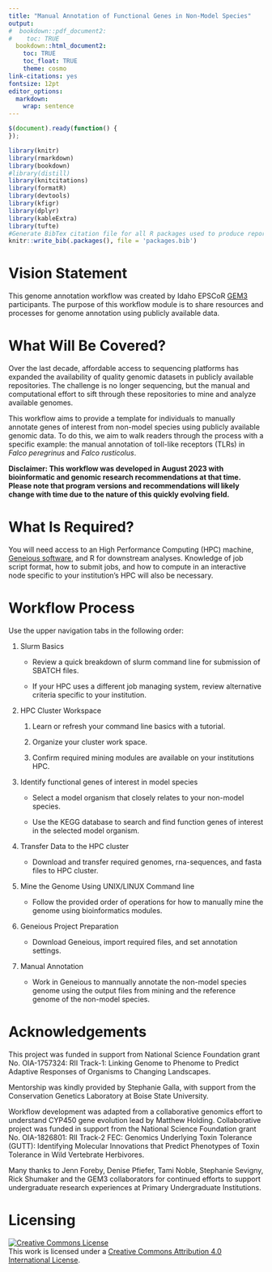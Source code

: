 ```yaml
---
title: "Manual Annotation of Functional Genes in Non-Model Species"
output:
#  bookdown::pdf_document2:
#    toc: TRUE
  bookdown::html_document2: 
    toc: TRUE
    toc_float: TRUE
    theme: cosmo
link-citations: yes
fontsize: 12pt
editor_options: 
  markdown: 
    wrap: sentence
---
```


```js
$(document).ready(function() {
});
```

```r
library(knitr)
library(rmarkdown)
library(bookdown)
#library(distill)
library(knitcitations)
library(formatR)
library(devtools)
library(kfigr)
library(dplyr)
library(kableExtra)
library(tufte)
#Generate BibTex citation file for all R packages used to produce report
knitr::write_bib(.packages(), file = 'packages.bib')
```

# Vision Statement

This genome annotation workflow was created by Idaho EPSCoR [GEM3](https://www.idahogem3.org) participants.
The purpose of this workflow module is to share resources and processes for genome annotation using publicly available data.

# What Will Be Covered?

Over the last decade, affordable access to sequencing platforms has expanded the availability of quality genomic datasets in publicly available repositories.
The challenge is no longer sequencing, but the manual and computational effort to sift through these repositories to mine and analyze available genomes.

This workflow aims to provide a template for individuals to manually annotate genes of interest from non-model species using publicly available genomic data.
To do this, we aim to walk readers through the process with a specific example: the manual annotation of toll-like receptors (TLRs) in *Falco peregrinus* and *Falco rusticolus*.

**Disclaimer: This workflow was developed in August 2023 with bioinformatic and genomic research recommendations at that time. Please note that program versions and recommendations will likely change with time due to the nature of this quickly evolving field.**

# What Is Required?

You will need access to an High Performance Computing (HPC) machine, [Geneious software](https://www.geneious.com/), and R for downstream analyses.
Knowledge of job script format, how to submit jobs, and how to compute in an interactive node specific to your institution's HPC will also be necessary.

# Workflow Process

Use the upper navigation tabs in the following order:

1.  Slurm Basics

    -   Review a quick breakdown of slurm command line for submission of SBATCH files.

    -   If your HPC uses a different job managing system, review alternative criteria specific to your institution.
2. HPC Cluster Workspace

    1.  Learn or refresh your command line basics with a tutorial.

    2.  Organize your cluster work space.

    3.  Confirm required mining modules are available on your institutions HPC.
3.  Identify functional genes of interest in model species

    -   Select a model organism that closely relates to your non-model species.

    -   Use the KEGG database to search and find function genes of interest in the selected model organism.

4.  Transfer Data to the HPC cluster

    -   Download and transfer required genomes, rna-sequences, and fasta files to HPC cluster.

5.  Mine the Genome Using UNIX/LINUX Command line

    -   Follow the provided order of operations for how to manually mine the genome using bioinformatics modules.

6.  Geneious Project Preparation

    -   Download Geneious, import required files, and set annotation settings.

7.  Manual Annotation

    -   Work in Geneious to mannually annotate the non-model species genome using the output files from mining and the reference genome of the non-model species.

# Acknowledgements

This project was funded in support from National Science Foundation grant No. OIA-1757324: RII Track-1: Linking Genome to Phenome to Predict Adaptive Responses of Organisms to Changing Landscapes.

Mentorship was kindly provided by Stephanie Galla, with support from the Conservation Genetics Laboratory at Boise State University.

Workflow development was adapted from a collaborative genomics effort to understand CYP450 gene evolution lead by Matthew Holding. Collaborative project was funded in support from the National Science Foundation grant No. OIA-1826801: RII Track-2 FEC: Genomics Underlying Toxin Tolerance (GUTT): Identifying Molecular Innovations that Predict Phenotypes of Toxin Tolerance in Wild Vertebrate Herbivores.

Many thanks to Jenn Foreby, Denise Pfiefer, Tami Noble, Stephanie Sevigny, Rick Shumaker and the GEM3 collaborators for continued efforts to support undergraduate research experiences at Primary Undergraduate Institutions.

# Licensing

<a rel="license" href="http://creativecommons.org/licenses/by/4.0/"><img src="https://i.creativecommons.org/l/by/4.0/88x31.png" alt="Creative Commons License" style="border-width:0"/></a><br />This work is licensed under a <a rel="license" href="http://creativecommons.org/licenses/by/4.0/">Creative Commons Attribution 4.0 International License</a>.
